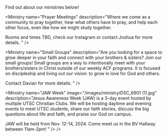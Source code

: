 Find out about our ministries below!

<MinistryContainer>
  <Ministry name="Weekly Fellowship Meetings" image="/images/ministry/60793395-BE9D-4892-A050-FB9121CC34DE_1_105_c.jpg" description="The main fellowship meeting for ACF. We meet every Wednesday from 5:00pm-7:00pm. Rooms TBA." />

  <Ministry
    name="Prayer Meetings"
    description="Where we come as a community to pray together, hear what others have to pray, and help each other focus, even like how we might study together.

Rooms and times TBD, check our Instagram or contact Joshua for more details.
"
  />

  <Ministry
    name="Small Groups"
    description="Are you looking for a space to grow deeper in your faith and connect with your brothers & sisters? Join our small groups! Small groups are a way to intentionally meet with your brothers/sisters in Christ outside of our weekly ACF programs. It is focused on discipleship and living out our vision: to grow in love for God and others.

Contact Davian for more details.
"
  />

  <Ministry
    name="JAW Week"
    image="/images/ministry/DSC_6901 (1).jpg"
    description="Jesus Awareness Week (JAW) is a 3-day event hosted by multiple UTSC Christian Clubs. We will be hosting daytime and evening events to meet UTSC students, share our faith stories, discuss the big questions about life and faith, and praise our God on campus.

JAW will be held from Nov. 12-14, 2024. Come meet us in the BV Hallway between 11am-2pm!
"
  />
/>

</MinistryContainer>
